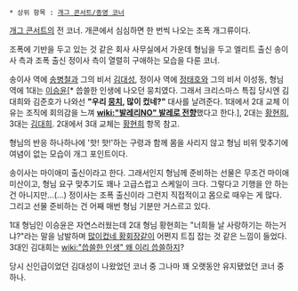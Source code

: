  * 상위 항목 : [[개그 콘서트/종영 코너]]
[[개그 콘서트]]의 전 코너. 개콘에서 심심하면 한 번씩 나오는 조폭 개그류이다. 

조폭에 기반을 두고 있는 것 같은 회사 사무실에서 가운데 형님을 두고 엘리트 출신 송이사 측과 조폭 출신 정이사 측이 열렬히 구애하는 모습을 다룬 코너.

송이사 역에 [[송병철]]과 그의 비서 [[김대성]], 정이사 역에 [[정태호]]와 그의 비서 이성동, 형님 역에 1대는 [[이승윤]][* 씁쓸한 인생에 나오던 뭉치였다. 그래서 크리스마스 특집 당시엔 김대희와 김준호가 나와선 '''"우리 [[뭉치]], 많이 컸네?"''' 대사를 날려준다. 1대에서 2대 교체 이유는 조직에 회의감을 느껴 '''[[wiki:"발레리NO" 발레로 전향]]'''했다고 한다.], 2대는 [[황현희]], 3대는 [[김대희]]. 2대에서 3대 교체는 [[황현희]] 항목 참고.

형님의 반응 하나하나에 '핫! 핫!'하는 구령과 함께 몸을 사리지 않고 형님 비위 맞추기에 여념이 없는 모습이 개그 포인트이다.

송이사는 마이애미 출신이라고 한다. 그래서인지 형님께 준비하는 선물은 무조건 마이애미산이고, 형님 요구 맞추기도 꽤나 고급스럽고 스케일이 크다. 그렇다고 기행을 안 하는 건 아니지만...(...) 정이사는 조폭 출신이라 그런지 직접적이고 몸으로 때우는 게 많다. 그리고 선물 준비하는 건 어째 매번 형님 기분만 거스르고 있다.

1대 형님인 이승윤은 자연스러웠는데 2대 형님 황현희는 "너희들 날 사랑하기는 하는거냐?"라는 말을 남발하며 [[많이컸네 황회장]]같이 어쩐지 트집 잡는 것 같은 느낌이 들었다. 3대인 김대희는 [[wiki:"씁쓸한 인생" 왜 이리 씁쓸하지]]?

당시 신인급이었던 김대성이 나왔었던 코너 중 그나마 꽤 오랫동안 유지됐었던 코너 중 하나.
